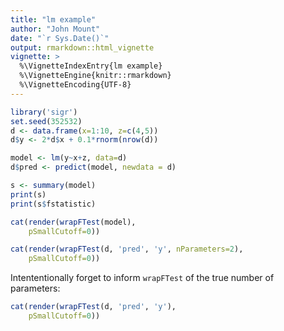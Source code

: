 ```yaml
---
title: "lm example"
author: "John Mount"
date: "`r Sys.Date()`"
output: rmarkdown::html_vignette
vignette: >
  %\VignetteIndexEntry{lm example}
  %\VignetteEngine{knitr::rmarkdown}
  %\VignetteEncoding{UTF-8}
---
```


```r
library('sigr')
set.seed(352532)
d <- data.frame(x=1:10, z=c(4,5))
d$y <- 2*d$x + 0.1*rnorm(nrow(d))

```

```r
model <- lm(y~x+z, data=d)
d$pred <- predict(model, newdata = d)

s <- summary(model)
print(s)
print(s$fstatistic)
```

```r
cat(render(wrapFTest(model),
    pSmallCutoff=0))
```

```r
cat(render(wrapFTest(d, 'pred', 'y', nParameters=2),
    pSmallCutoff=0))
```

Intententionally forget to inform `wrapFTest` of the true
number of parameters:

```r
cat(render(wrapFTest(d, 'pred', 'y'),
    pSmallCutoff=0))
```
